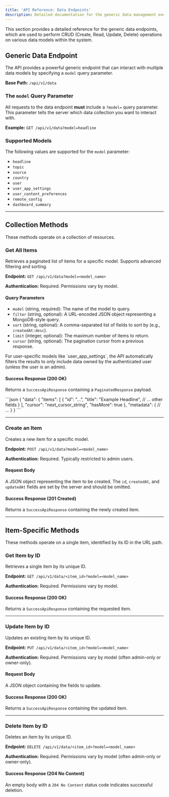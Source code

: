 ```yaml
---
title: 'API Reference: Data Endpoints'
description: Detailed documentation for the generic data management endpoints.
---
```



This section provides a detailed reference for the generic data endpoints, which are used to perform CRUD (Create, Read, Update, Delete) operations on various data models within the system.

## Generic Data Endpoint

The API provides a powerful generic endpoint that can interact with multiple data models by specifying a `model` query parameter.

**Base Path:** `/api/v1/data`

### The `model` Query Parameter

All requests to the data endpoint **must** include a `?model=` query parameter. This parameter tells the server which data collection you want to interact with.

**Example:** `GET /api/v1/data?model=headline`

### Supported Models

The following values are supported for the `model` parameter:
- `headline`
- `topic`
- `source`
- `country`
- `user`
- `user_app_settings`
- `user_content_preferences`
- `remote_config`
- `dashboard_summary`

---

## Collection Methods

These methods operate on a collection of resources.

### Get All Items

Retrieves a paginated list of items for a specific model. Supports advanced filtering and sorting.

**Endpoint:** `GET /api/v1/data?model=<model_name>`

**Authentication:** Required. Permissions vary by model.

#### Query Parameters

-   `model` (string, required): The name of the model to query.
-   `filter` (string, optional): A URL-encoded JSON object representing a MongoDB-style query.
-   `sort` (string, optional): A comma-separated list of fields to sort by (e.g., `createdAt:desc`).
-   `limit` (integer, optional): The maximum number of items to return.
-   `cursor` (string, optional): The pagination cursor from a previous response.

<Aside type="tip">
For user-specific models like `user_app_settings`, the API automatically filters the results to only include data owned by the authenticated user (unless the user is an admin).
</Aside>

#### Success Response (200 OK)

Returns a `SuccessApiResponse` containing a `PaginatedResponse` payload.

<Tabs>
<TabItem label="Payload">
```json
{
  "data": {
    "items": [
      {
        "id": "...",
        "title": "Example Headline",
        // ... other fields
      }
    ],
    "cursor": "next_cursor_string",
    "hasMore": true
  },
  "metadata": {
    // ...
  }
}
```
</TabItem>
</Tabs>

---

### Create an Item

Creates a new item for a specific model.

**Endpoint:** `POST /api/v1/data?model=<model_name>`

**Authentication:** Required. Typically restricted to admin users.

#### Request Body

A JSON object representing the item to be created. The `id`, `createdAt`, and `updatedAt` fields are set by the server and should be omitted.

#### Success Response (201 Created)

Returns a `SuccessApiResponse` containing the newly created item.

---

## Item-Specific Methods

These methods operate on a single item, identified by its ID in the URL path.

### Get Item by ID

Retrieves a single item by its unique ID.

**Endpoint:** `GET /api/v1/data/<item_id>?model=<model_name>`

**Authentication:** Required. Permissions vary by model.

#### Success Response (200 OK)

Returns a `SuccessApiResponse` containing the requested item.

---

### Update Item by ID

Updates an existing item by its unique ID.

**Endpoint:** `PUT /api/v1/data/<item_id>?model=<model_name>`

**Authentication:** Required. Permissions vary by model (often admin-only or owner-only).

#### Request Body

A JSON object containing the fields to update.

#### Success Response (200 OK)

Returns a `SuccessApiResponse` containing the updated item.

---

### Delete Item by ID

Deletes an item by its unique ID.

**Endpoint:** `DELETE /api/v1/data/<item_id>?model=<model_name>`

**Authentication:** Required. Permissions vary by model (often admin-only or owner-only).

#### Success Response (204 No Content)

An empty body with a `204 No Content` status code indicates successful deletion.
